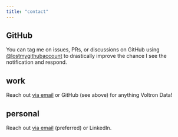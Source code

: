 ```yaml
---
title: "contact"
---
```


## GitHub

You can tag me on issues, PRs, or discussions on GitHub using [@lostmygithubaccount](https://github.com/lostmygithubaccount) to drastically improve the chance I see the notification and respond.

## work

Reach out [via email](mailto:cody@voltrondata.com) or GitHub (see above) for anything Voltron Data!

## personal

Reach out [via email](mailto:cody@dkdc.dev) (preferred) or LinkedIn.

